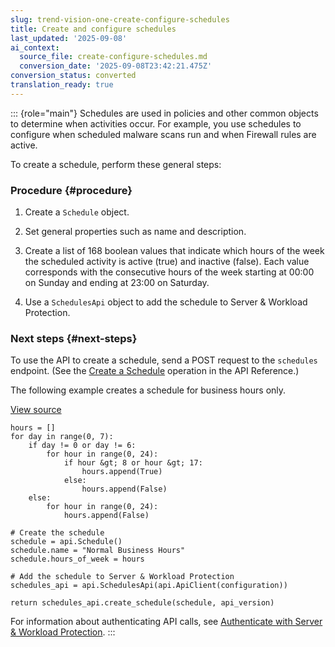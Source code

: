 ```yaml
---
slug: trend-vision-one-create-configure-schedules
title: Create and configure schedules
last_updated: '2025-09-08'
ai_context:
  source_file: create-configure-schedules.md
  conversion_date: '2025-09-08T23:42:21.475Z'
conversion_status: converted
translation_ready: true
---
```


::: {role="main"}
Schedules are used in policies and other common objects to determine when activities occur. For example, you use schedules to configure when scheduled malware scans run and when Firewall rules are active.

To create a schedule, perform these general steps:

### Procedure {#procedure}

1.  Create a `Schedule` object.

2.  Set general properties such as name and description.

3.  Create a list of 168 boolean values that indicate which hours of the week the scheduled activity is active (true) and inactive (false). Each value corresponds with the consecutive hours of the week starting at 00:00 on Sunday and ending at 23:00 on Saturday.

4.  Use a `SchedulesApi` object to add the schedule to Server & Workload Protection.

### Next steps {#next-steps}

To use the API to create a schedule, send a POST request to the `schedules` endpoint. (See the [Create a Schedule](https://cloudone.trendmicro.com/docs/workload-security/api-reference/tag/Schedules) operation in the API Reference.)

The following example creates a schedule for business hours only.

[View source](https://github.com/deep-security/automation-center-sdk-samples/blob/master/python/src/common_objects_examples.py)

``` codeblock
hours = []
for day in range(0, 7):
    if day != 0 or day != 6:
        for hour in range(0, 24):
            if hour &gt; 8 or hour &gt; 17:
                hours.append(True)
            else:
                hours.append(False)
    else:
        for hour in range(0, 24):
            hours.append(False)

# Create the schedule
schedule = api.Schedule()
schedule.name = "Normal Business Hours"
schedule.hours_of_week = hours

# Add the schedule to Server & Workload Protection
schedules_api = api.SchedulesApi(api.ApiClient(configuration))

return schedules_api.create_schedule(schedule, api_version)
```

For information about authenticating API calls, see [Authenticate with Server & Workload Protection](send-your-first-request-using-api.mdx).
:::
